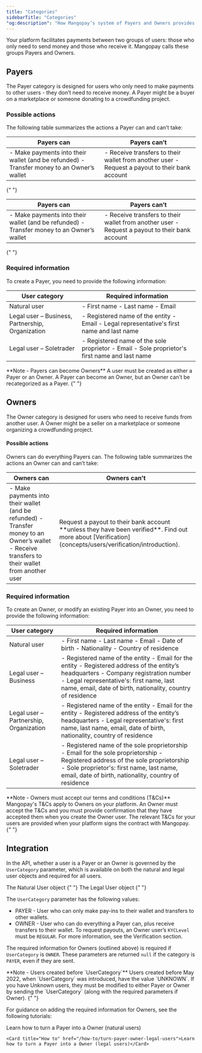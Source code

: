 ```yaml
---
title: "Categories"
sidebarTitle: "Categories"
"og:description": "How Mangopay’s system of Payers and Owners provides efficiency and security: what each category needs and what they can do."
---
```


Your platform facilitates payments between two groups of users: those who only need to send money and those who receive it. Mangopay calls these groups Payers and Owners.

## Payers

The Payer category is designed for users who only need to make payments to other users - they don’t need to receive money. A Payer might be a buyer on a marketplace or someone donating to a crowdfunding project.

### Possible actions

The following table summarizes the actions a Payer can and can’t take:

<table>
  <thead>
    <tr>
      <th class="header">Payers can</th>
      <th class="header">Payers can’t</th>
    </tr>
  </thead>
  <tbody>
    <tr>
      <td class="table-content">
        - Make payments into their wallet (and be refunded) - Transfer money to
        an Owner’s wallet
      </td>
      <td class="table-content">
        - Receive transfers to their wallet from another user - Request a payout
        to their bank account
      </td>
    </tr>
  </tbody>
</table>{" "}

<table>
  <thead>
    <tr>
      <th class="header">Payers can</th>
      <th class="header">Payers can’t</th>
    </tr>
  </thead>
  <tbody>
    <tr>
      <td class="table-content">
        - Make payments into their wallet (and be refunded) - Transfer money to
        an Owner’s wallet
      </td>
      <td class="table-content">
        - Receive transfers to their wallet from another user - Request a payout
        to their bank account
      </td>
    </tr>
  </tbody>
</table>{" "}

### Required information

To create a Payer, you need to provide the following information:

<table>
  <thead>
    <tr>
      <th class="header">User category</th>
      <th class="header">Required information</th>
    </tr>
  </thead>
  <tbody>
    <tr>
      <td class="table-content">Natural user</td>
      <td class="table-content">- First name - Last name - Email</td>
    </tr>
    <tr>
      <td class="table-content">
        Legal user – Business, Partnership, Organization
      </td>
      <td class="table-content">
        - Registered name of the entity - Email - Legal representative's first
        name and last name
      </td>
    </tr>
    <tr>
      <td class="table-content">Legal user – Soletrader</td>
      <td class="table-content">
        - Registered name of the sole proprietor - Email - Sole proprietor's
        first name and last name
      </td>
    </tr>
  </tbody>
</table>

<Note>
  **Note - Payers can become Owners** A user must be created as either a Payer
  or an Owner. A Payer can become an Owner, but an Owner can’t be recategorized
  as a Payer.
</Note>{" "}

## Owners

The Owner category is designed for users who need to receive funds from another user. A Owner might be a seller on a marketplace or someone organizing a crowdfunding project.

#### Possible actions

Owners can do everything Payers can. The following table summarizes the actions an Owner can and can’t take:

<table>
  <thead>
    <tr>
      <th class="header">Owners can</th>
      <th class="header">Owners can't</th>
    </tr>
  </thead>
  <tbody>
    <tr>
      <td class="table-content">
        - Make payments into their wallet (and be refunded) - Transfer money to
        an Owner’s wallet - Receive transfers to their wallet from another user
      </td>
      <td class="table-content">
        Request a payout to their bank account **unless they have been
        verified**. Find out more about
        [Verification](concepts/users/verification/introduction).
      </td>
    </tr>
  </tbody>
</table>

### Required information

To create an Owner, or modify an existing Payer into an Owner, you need to provide the following information:

<table>
  <thead>
    <tr>
      <th class="header">User category</th>
      <th class="header">Required information</th>
    </tr>
  </thead>
  <tbody>
    <tr>
      <td class="table-content">Natural user</td>
      <td class="table-content">
        - First name - Last name - Email - Date of birth - Nationality - Country
        of residence
      </td>
    </tr>
    <tr>
      <td class="table-content">Legal user – Business</td>
      <td class="table-content">
        - Registered name of the entity - Email for the entity - Registered
        address of the entity’s headquarters - Company registration number -
        Legal representative's: first name, last name, email, date of birth,
        nationality, country of residence
      </td>
    </tr>
    <tr>
      <td class="table-content">Legal user – Partnership, Organization</td>
      <td class="table-content">
        - Registered name of the entity - Email for the entity - Registered
        address of the entity’s headquarters - Legal representative's: first
        name, last name, email, date of birth, nationality, country of residence
      </td>
    </tr>
    <tr>
      <td class="table-content">Legal user – Soletrader</td>
      <td class="table-content">
        - Registered name of the sole proprietorship - Email for the sole
        proprietorship - Registered address of the sole proprietorship - Sole
        proprietor's: first name, last name, email, date of birth, nationality,
        country of residence
      </td>
    </tr>
  </tbody>
</table>

<Note>
  **Note - Owners must accept our terms and conditions (T&Cs)** Mangopay's T&Cs
  apply to Owners on your platform. An Owner must accept the T&Cs and you must
  provide confirmation that they have accepted them when you create the Owner
  user. The relevant T&Cs for your users are provided when your platform signs
  the contract with Mangopay.
</Note>{" "}

## Integration

In the API, whether a user is a Payer or an Owner is governed by the `UserCategory` parameter, which is available on both the natural and legal user objects and required for all users.

<Card title="Endpoints" href="/api-reference/users/natural-user-object">
  The Natural User object
</Card>{" "}

<Card title="Endpoints" href="/api-reference/users/legal-user-object">
  The Legal User object
</Card>{" "}

The `UserCategory` parameter has the following values:

- PAYER - User who can only make pay-ins to their wallet and transfers to other wallets.
- OWNER - User who can do everything a Payer can, plus receive transfers to their wallet. To request payouts, an Owner user’s `KYCLevel` must be `REGULAR`. For more information, see the Verification section.

The required information for Owners (outlined above) is required if `UserCategory` is `OWNER`. These parameters are returned `null` if the category is `PAYER`, even if they are sent.

<Note>
  **Note - Users created before `UserCategory`** Users created before May 2022,
  when `UserCategory` was introduced, have the value `UNKNOWN`. If you have
  Unknown users, they must be modified to either Payer or Owner by sending the
  `UserCategory` (along with the required parameters if Owner).
</Note>{" "}

For guidance on adding the required information for Owners, see the following tutorials:

<CardGroup col={2}> 
    <Card title="How to" href="/how-to/turn-payer-owner-natural-users">Learn how to turn a Payer into a Owner (natural users)</Card>

    <Card title="How to" href="/how-to/turn-payer-owner-legal-users">Learn how to turn a Payer into a Owner (legal users)</Card>

</CardGroup>
